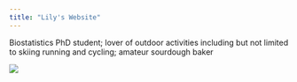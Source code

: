 ```yaml
---
title: "Lily's Website"
---
```


Biostatistics PhD student; lover of outdoor activities including but not limited to skiing running and cycling; amateur sourdough baker

![](images/03E10577-3308-45E8-A8AE-17C733FCED7F.jpeg)
